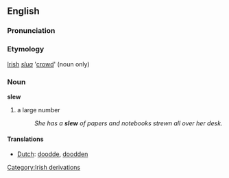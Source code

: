 ==English==
=== Pronunciation ===
{{IPA|[slu&#720;]}}

===Etymology===
[[Irish]] ''[[slua]]'' '[[crowd]]' (noun only)

===Noun===
'''slew'''
# a large number
#:''She has a '''slew''' of papers and notebooks strewn all over her desk.''

==== Translations ====
*[[Dutch]]: [[doodde]], [[doodden]]

[[Category:Irish derivations]]